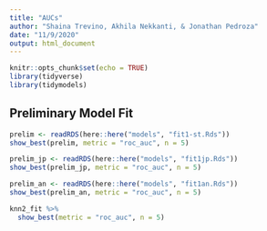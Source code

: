 ```yaml
---
title: "AUCs"
author: "Shaina Trevino, Akhila Nekkanti, & Jonathan Pedroza"
date: "11/9/2020"
output: html_document
---
```


```r
knitr::opts_chunk$set(echo = TRUE)
library(tidyverse)
library(tidymodels)
```

## Preliminary Model Fit

```r
prelim <- readRDS(here::here("models", "fit1-st.Rds"))
show_best(prelim, metric = "roc_auc", n = 5) 
```

```r
prelim_jp <- readRDS(here::here("models", "fit1jp.Rds"))
show_best(prelim_jp, metric = "roc_auc", n = 5) 
```

```r

prelim_an <- readRDS(here::here("models", "fit1an.Rds"))
show_best(prelim_an, metric = "roc_auc", n = 5) 


```

```r

knn2_fit %>% 
  show_best(metric = "roc_auc", n = 5)

```

